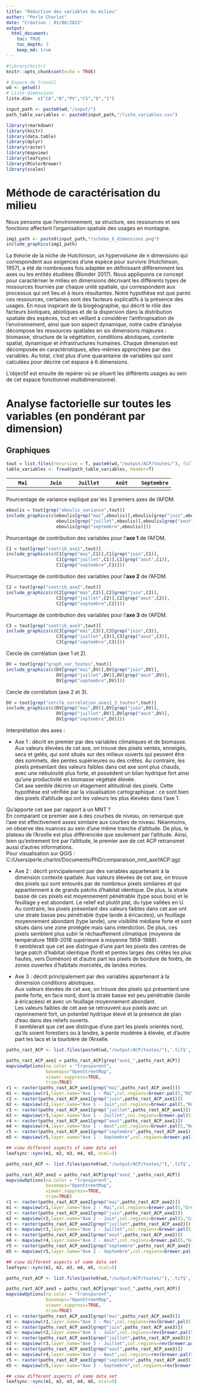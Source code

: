 ```yaml
---
title: "Réduction des variables du milieu"
author: "Perle Charlot"
date: "Création : 01/08/2022"
output: 
  html_document:
    toc: TRUE
    toc_depth: 3
    keep_md: true
---
```


<style type="text/css">
.main-container {
  max-width: 100% !important;
  margin: auto;
}
</style>


```r
#library(knitr)
knitr::opts_chunk$set(echo = TRUE)

# Espace de travail
wd <- getwd()
# Liste dimensions
liste.dim=  c("CA","B","PV","CS","D","I")

input_path <- paste0(wd,"/input/")
path_table_variables <- paste0(input_path,"/liste_variables.csv")

library(rmarkdown)
library(knitr)
library(data.table)
library(dplyr)
library(raster)
library(mapview)
library(leafsync)
library(RColorBrewer)
library(scales)
```

# Méthode de caractérisation du milieu

Nous pensons que l'environnement, sa structure, ses ressources et ses fonctions affectent l'organisation spatiale des usages en montagne.
```r
img1_path <- paste0(input_path,"/schéma_6_dimensions.png")
include_graphics(img1_path)
```

La théorie de la niche de Hutchinson, un hypervolume de n dimensions qui correspondent aux exigences d’une espèce pour survivre (Hutchinson, 1957), a été de nombreuses fois adaptée en définissant différemment les axes ou les entités étudiées (Blonder 2017). 
Nous appliquons ce concept pour caractériser le milieu en dimensions décrivant les différents types de ressources fournies par chaque unité spatiale, qui correspondent aux processus qui ont lieu et à leurs résultantes. Notre hypothèse est que parmi ces ressources, certaines sont des facteurs explicatifs à la présence des usages.
En nous inspirant de la biogéographie, qui décrit le rôle des facteurs biotiques, abiotiques et de la dispersion dans la distribution spatiale des espèces, tout en veillant à considérer l’anthropisation de l’environnement, ainsi que son aspect dynamique, notre cadre d’analyse décompose les ressources spatiales en six dimensions majeures : biomasse, structure de la végétation, conditions abiotiques, contexte spatial, dynamique et infrastructures humaines.
Chaque dimension est décomposée en caractéristiques, elles-mêmes approchées par des variables. Au total, c’est plus d’une quarantaine de variables qui sont calculées pour décrire cet espace à 6 dimensions.

L'objectif est ensuite de repérer où se situent les différents usages au sein de cet espace fonctionnel  multidimensionnel.


<!-- # Analyse factorielle par dimension {.tabset} -->

<!-- On utilise des **AFDM** (**Analyse Factorielle des Données Mixtes**, ou FAMD Factor Analysis for Mixed Data en anglais) pour traiter notre jeu de données car il contient des variables quantitatives et qualitatives. L'AFDM procède de la même manière qu'une ACP (Analyse en Composantes Principales) sur les variables quantitatives, et performe une ACM (Analyses des Correspondances Multiples) sur les variables qualitatives. -->

<!-- ## **Conditions Abiotiques** -->

<!-- Cette dimension décrit les conditions abiotiques, donc les caractéristiques associées au pixel qui ne sont pas dépendantes des êtres vivants. Elle est déclinée en 3 catégories : le climat, la topographie et l'hydrologie. -->

<!-- ```{r,out.width="20%",fig.show='hold', echo=FALSE, warning=FALSE} -->
<!-- dimension = liste.dim[1] -->
<!-- tout = list.files(recursive = T, paste0(wd,"/output/ACP/",dimension,"/"), full.names = T) -->
<!-- # exclure ACP -->
<!-- # tout <- tout[-grep("avec_ACP_clim",tout)] -->
<!-- table_variables <- fread(path_table_variables, header=T) -->
<!-- ```  -->


<!-- |`        Mai          `|`          Juin         `|`          Juillet           `|`          Août          `|`          Septembre    `| -->
<!-- |----|----|----|----|----| -->
<!-- |` `|` `|` `|` `|` `| -->

<!-- Pourcentage de variance expliqué par les 3 premiers axes de l'AFDM (ou 2 premiers axes si la dimension analysée est composée de moins de 3 variables). -->

<!-- ```{r,out.width="20%",fig.show='hold', echo=FALSE, warning=FALSE} -->
<!-- eboulis = tout[grep("eboulis_variance",tout)] -->

<!-- include_graphics(c(eboulis[grep("mai",eboulis)],eboulis[grep("juin",eboulis)], -->
<!--                    eboulis[grep("juillet",eboulis)],eboulis[grep("aout",eboulis)], -->
<!--                    eboulis[grep("septembre",eboulis)])) -->
<!-- ```  -->

<!-- Pourcentage de contribution des variables de la dimension analysée pour l'**axe 1** de l'AFDM. -->

<!-- ```{r,out.width="20%",fig.show='hold', echo=FALSE, warning=FALSE} -->
<!-- C1 = tout[grep("contrib_axe1",tout)] -->
<!-- include_graphics(c(C1[grep("mai",C1)],C1[grep("juin",C1)], -->
<!--                    C1[grep("juillet",C1)],C1[grep("aout",C1)], -->
<!--                    C1[grep("septembre",C1)])) -->
<!-- ```  -->

<!-- Pourcentage de contribution des variables de la dimension analysée pour l'**axe 2** de l'AFDM. -->

<!-- ```{r,out.width="20%",fig.show='hold', echo=FALSE, warning=FALSE} -->
<!-- C2 = tout[grep("contrib_axe2",tout)] -->
<!-- include_graphics(c(C2[grep("mai",C2)],C2[grep("juin",C2)], -->
<!--                    C2[grep("juillet",C2)],C2[grep("aout",C2)], -->
<!--                    C2[grep("septembre",C2)])) -->
<!-- ```  -->

<!-- Pourcentage de contribution des variables de la dimension analysée pour l'**axe 3** de l'AFDM. -->

<!-- ```{r,out.width="20%",fig.show='hold', echo=FALSE, warning=FALSE} -->
<!-- C3 = tout[grep("contrib_axe3",tout)] -->
<!-- include_graphics(c(C3[grep("mai",C3)],C3[grep("juin",C3)], -->
<!--                    C3[grep("juillet",C3)],C3[grep("aout",C3)], -->
<!--                    C3[grep("septembre",C3)])) -->
<!-- ```  -->

<!-- Distribution des pixels sur l'axe 1 et l'axe 2. -->

<!-- ```{r,out.width="20%",fig.show='hold', echo=FALSE, warning=FALSE} -->
<!-- DI = tout[grep("graph_ind",tout)] -->
<!-- include_graphics(c(DI[grep("mai",DI)],DI[grep("juin",DI)], -->
<!--                    DI[grep("juillet",DI)],DI[grep("aout",DI)], -->
<!--                    DI[grep("septembre",DI)])) -->
<!-- ```  -->

<!-- Distribution des variables **quantitatives** sur l'axe 1 et l'axe 2. -->

<!-- ```{r,out.width="20%",fig.show='hold', echo=FALSE, warning=FALSE} -->
<!-- DV = tout[grep("graph_var_quanti_axes1_2",tout)] -->
<!-- include_graphics(c(DV[grep("mai",DV)],DV[grep("juin",DV)], -->
<!--                    DV[grep("juillet",DV)],DV[grep("aout",DV)], -->
<!--                    DV[grep("septembre",DV)])) -->
<!-- ```  -->

<!-- Distribution des variables **quantitatives** sur l'axe 2 et l'axe 3. -->

<!-- ```{r,out.width="20%",fig.show='hold', echo=FALSE, warning=FALSE} -->
<!-- DV = tout[grep("graph_var_quanti_axes2_3",tout)] -->
<!-- include_graphics(c(DV[grep("mai",DV)],DV[grep("juin",DV)], -->
<!--                    DV[grep("juillet",DV)],DV[grep("aout",DV)], -->
<!--                    DV[grep("septembre",DV)])) -->
<!-- ```  -->

<!-- Distribution des variables **qualitatives** sur l'axe 1 et l'axe 2. -->

<!-- ```{r,out.width="20%",fig.show='hold', echo=FALSE, warning=FALSE} -->
<!-- DV = tout[grep("graph_var_quali_axes1_2",tout)] -->
<!-- include_graphics(c(DV[grep("mai",DV)],DV[grep("juin",DV)], -->
<!--                    DV[grep("juillet",DV)],DV[grep("aout",DV)], -->
<!--                    DV[grep("septembre",DV)])) -->
<!-- ```  -->

<!-- Distribution des variables **qualitatives** sur l'axe 2 et l'axe 3. -->

<!-- ```{r,out.width="20%",fig.show='hold', echo=FALSE, warning=FALSE} -->
<!-- DV = tout[grep("graph_var_quali_axes2_3",tout)] -->
<!-- include_graphics(c(DV[grep("mai",DV)],DV[grep("juin",DV)], -->
<!--                    DV[grep("juillet",DV)],DV[grep("aout",DV)], -->
<!--                    DV[grep("septembre",DV)])) -->
<!-- ```  -->

<!-- ### Interprétation des axes :   -->

<!-- * Axe 1 : décrit par les variables climatiques.  -->
<!-- Il représente des pixels aux températures basses, avec peu de nébulosité, ventés, enneigés, secs et gelés . On peut ici y lire un effet de l'altitude : ces caractéristiques sont liées à une augmentation de l'altitude. -->
<!-- Cette hypothèse est vérifiée par la visualisation cartographique de l'axe 1 : ce sont bien des pixels d'altitude qui ont les valeurs les plus élevées (valeur dans l'axe d'ACP). -->
<!-- * Axe 1 : corrélé + = landform 10, 7 et 3; corrélé - = landform 8, 4 et 1. A REGARDER   -->

<!-- ```{r, echo=FALSE,out.width="100%",fig.show='hold',message=FALSE,warning=FALSE} -->
<!-- paths_rast_ACP <- list.files(paste0(wd,"/output/ACP/CA/"),'.tif$',full.names = T,recursive=TRUE) -->

<!-- paths_rast_ACP_axe1 = paths_rast_ACP[grep("axe1_",paths_rast_ACP)] -->
<!-- mapviewOptions(na.color = "transparent", -->
<!--                basemaps="OpenStreetMap", -->
<!--                viewer.suppress=TRUE, -->
<!--                trim=TRUE) -->
<!-- r1 <- raster(paths_rast_ACP_axe1[grep("mai",paths_rast_ACP_axe1)]) -->
<!-- m1 <- mapview(r1,layer.name="Axe 1 - Mai",col.regions=brewer.pal(5,"Blues")) -->
<!-- r2 <- raster(paths_rast_ACP_axe1[grep("juin",paths_rast_ACP_axe1)]) -->
<!-- m2 <- mapview(r2,layer.name="Axe 1 - Juin",col.regions=brewer.pal(5,"Blues")) -->
<!-- r3 <- raster(paths_rast_ACP_axe1[grep("juillet",paths_rast_ACP_axe1)]) -->
<!-- m3 <- mapview(r3,layer.name="Axe 1 - Juillet",col.regions=brewer.pal(5,"Blues")) -->
<!-- r4 <- raster(paths_rast_ACP_axe1[grep("aout",paths_rast_ACP_axe1)]) -->
<!-- m4 <- mapview(r4,layer.name="Axe 1 - Aout",col.regions=brewer.pal(5,"Blues")) -->
<!-- r5 <- raster(paths_rast_ACP_axe1[grep("septembre",paths_rast_ACP_axe1)]) -->
<!-- m5 <- mapview(r5,layer.name="Axe 1 - Septembre",col.regions=brewer.pal(5,"Blues")) -->

<!-- ## view different aspects of same data set -->
<!-- leafsync::sync(m1, m2, m3, m4, m5, ncol=5) -->
<!-- ``` -->
<!-- <br/> -->
<!-- <br/> -->
<!-- <br/> -->
<!-- <br/> -->
<!-- <br/> -->
<!-- <br/> -->
<!-- <br/> -->
<!-- <br/> -->
<!-- <br/> -->
<!-- <br/> -->
<!-- <br/> -->
<!-- <br/> -->
<!-- <br/> -->
<!-- <br/> -->
<!-- <br/> -->
<!-- <br/> -->
<!-- <br/> -->
<!-- <br/> -->
<!-- <br/> -->
<!-- <br/> -->
<!-- <br/> -->
<!-- <br/> -->

<!-- * Axe 2 : décrit par les variables topographiques.   -->
<!-- Il représente des pixels pentus, avec une diversité de reliefs élevée, ESATING POSITIF = ?? face est ou ouest ? -->
<!-- avec un potentiel hydrique faible et peu de rayonnement. Ici, le contraste se fait donc plus sur l'inclinaison du terrain, ce qui est confirmé visualisation cartographique (valeurs faibles pour les zones plates et élevées pour les crêtes).   -->
<!-- * Axe 2 : corrélé + = landform 8; corrélé - = présence d'eau,landform 5.   -->

<!-- ```{r, echo=FALSE,out.width="20%",fig.show='hold',message=FALSE,warning=FALSE} -->
<!-- paths_rast_ACP <- list.files(paste0(wd,"/output/ACP/CA/"),'.tif$',full.names = T,recursive=TRUE) -->

<!-- paths_rast_ACP_axe = paths_rast_ACP[grep("axe2_",paths_rast_ACP)] -->
<!-- mapviewOptions(na.color = "transparent", -->
<!--                basemaps="OpenStreetMap", -->
<!--                viewer.suppress=TRUE, -->
<!--                trim=TRUE) -->
<!-- r1 <- raster(paths_rast_ACP_axe[grep("mai",paths_rast_ACP_axe)]) -->
<!-- m1 <- mapview(r1,layer.name="Axe 2 - Mai",col.regions=brewer.pal(5,"Blues")) -->
<!-- r2 <- raster(paths_rast_ACP_axe[grep("juin",paths_rast_ACP_axe)]) -->
<!-- m2 <- mapview(r2,layer.name="Axe 2 - Juin",col.regions=brewer.pal(5,"Blues")) -->
<!-- r3 <- raster(paths_rast_ACP_axe[grep("juillet",paths_rast_ACP_axe)]) -->
<!-- m3 <- mapview(r3,layer.name="Axe 2 - Juillet",col.regions=brewer.pal(5,"Blues")) -->
<!-- r4 <- raster(paths_rast_ACP_axe[grep("aout",paths_rast_ACP_axe)]) -->
<!-- m4 <- mapview(r4,layer.name="Axe 2 - Aout",col.regions=brewer.pal(5,"Blues")) -->
<!-- r5 <- raster(paths_rast_ACP_axe[grep("septembre",paths_rast_ACP_axe)]) -->
<!-- m5 <- mapview(r5,layer.name="Axe 2 - Septembre",col.regions=brewer.pal(5,"Blues")) -->

<!-- ## view different aspects of same data set -->
<!-- leafsync::sync(m1, m2, m3, m4, m5, ncol=5) -->
<!-- ``` -->
<!-- <br/> -->
<!-- <br/> -->
<!-- <br/> -->
<!-- <br/> -->
<!-- <br/> -->
<!-- <br/> -->
<!-- <br/> -->
<!-- <br/> -->
<!-- <br/> -->
<!-- <br/> -->
<!-- <br/> -->
<!-- <br/> -->
<!-- <br/> -->
<!-- <br/> -->
<!-- <br/> -->
<!-- <br/> -->
<!-- <br/> -->
<!-- <br/> -->
<!-- <br/> -->
<!-- <br/> -->
<!-- <br/> -->
<!-- <br/> -->

<!-- * Axe 3 : rayonnement + et pente nord/sud - (vérifier à quoi ça correspond, mais intuition que c'est sud). On a donc un effet thermique; l'axe représente des pixels un peu plus chauds. -->
<!-- * Axe 3 : corrélé + = landform 5 + présence eau; corrélé - = landform 10 -->

<!-- Variation au cours du temps :   -->
<!-- Durant les mois de juin, juillet et août, quelques variables climatiques prennent du poids dans l'axe 2 : neige, gel et pluie, qui sont corrélés négativement. Cela correspond à des pixels d'altitude élevée. A COGITER -->
<!-- Axe 3 : corrélation northing et rayonnement s'inversent en juillet/août (devient + et -, respectivement). ?? A COGITER -->
<!-- VARS QUALI : Inversion sur l'axe 3 en juillet + août. -->

<!-- ### Tableau récapitulatif des variables utilisée dans la dimension : -->
<!-- ```{r,out.width="20%",fig.show='hold', echo=FALSE, warning=FALSE} -->
<!-- table_output <- table_variables %>%  -->
<!--   subset(Dimension == dimension)  -->

<!-- kable(table_output) -->

<!-- ```  -->

<!-- ## **Conditions Abiotiques avec ACP sur variables climatiques** -->

<!-- Cette dimension décrit les conditions abiotiques, donc les caractéristiques associées au pixel qui ne sont pas dépendantes des êtres vivants. Elle est déclinée en 3 catégories : le climat, la topographie et l'hydrologie. -->

<!-- Les variables climatiques, très corrélées entre elles, ont été réduites en 2 variables via une ACP. -->

<!-- ```{r,out.width="20%",fig.show='hold', echo=FALSE, warning=FALSE} -->
<!-- dimension = liste.dim[1] -->
<!-- tout = list.files(recursive = T, paste0(wd,"/output/ACP/",dimension,"/avec_ACP_clim/"), full.names = T) -->
<!-- table_variables <- fread(path_table_variables, header=T) -->
<!-- ```  -->


<!-- |`        Mai          `|`          Juin         `|`          Juillet           `|`          Août          `|`          Septembre    `| -->
<!-- |----|----|----|----|----| -->
<!-- |` `|` `|` `|` `|` `| -->

<!-- Pourcentage de variance expliqué par les 3 premiers axes de l'AFDM (ou 2 premiers axes si la dimension analysée est composée de moins de 3 variables). -->

<!-- ```{r,out.width="20%",fig.show='hold', echo=FALSE, warning=FALSE} -->
<!-- eboulis = tout[grep("eboulis_variance",tout)] -->

<!-- include_graphics(c(eboulis[grep("mai",eboulis)],eboulis[grep("juin",eboulis)], -->
<!--                    eboulis[grep("juillet",eboulis)],eboulis[grep("aout",eboulis)], -->
<!--                    eboulis[grep("septembre",eboulis)])) -->
<!-- ```  -->

<!-- Pourcentage de contribution des variables de la dimension analysée pour l'**axe 1** de l'AFDM. -->

<!-- ```{r,out.width="20%",fig.show='hold', echo=FALSE, warning=FALSE} -->
<!-- C1 = tout[grep("contrib_axe1",tout)] -->
<!-- include_graphics(c(C1[grep("mai",C1)],C1[grep("juin",C1)], -->
<!--                    C1[grep("juillet",C1)],C1[grep("aout",C1)], -->
<!--                    C1[grep("septembre",C1)])) -->
<!-- ```  -->

<!-- Pourcentage de contribution des variables de la dimension analysée pour l'**axe 2** de l'AFDM. -->

<!-- ```{r,out.width="20%",fig.show='hold', echo=FALSE, warning=FALSE} -->
<!-- C2 = tout[grep("contrib_axe2",tout)] -->
<!-- include_graphics(c(C2[grep("mai",C2)],C2[grep("juin",C2)], -->
<!--                    C2[grep("juillet",C2)],C2[grep("aout",C2)], -->
<!--                    C2[grep("septembre",C2)])) -->
<!-- ```  -->

<!-- Pourcentage de contribution des variables de la dimension analysée pour l'**axe 3** de l'AFDM. -->

<!-- ```{r,out.width="20%",fig.show='hold', echo=FALSE, warning=FALSE} -->
<!-- C3 = tout[grep("contrib_axe3",tout)] -->
<!-- include_graphics(c(C3[grep("mai",C3)],C3[grep("juin",C3)], -->
<!--                    C3[grep("juillet",C3)],C3[grep("aout",C3)], -->
<!--                    C3[grep("septembre",C3)])) -->
<!-- ```  -->

<!-- Distribution des pixels sur l'axe 1 et l'axe 2. -->

<!-- ```{r,out.width="20%",fig.show='hold', echo=FALSE, warning=FALSE} -->
<!-- DI = tout[grep("graph_ind",tout)] -->
<!-- include_graphics(c(DI[grep("mai",DI)],DI[grep("juin",DI)], -->
<!--                    DI[grep("juillet",DI)],DI[grep("aout",DI)], -->
<!--                    DI[grep("septembre",DI)])) -->
<!-- ```  -->

<!-- Distribution des variables sur l'axe 1 et l'axe 2. -->

<!-- ```{r,out.width="20%",fig.show='hold', echo=FALSE, warning=FALSE} -->
<!-- DV = tout[grep("graph_var",tout)] -->
<!-- include_graphics(c(DV[grep("mai",DV)],DV[grep("juin",DV)], -->
<!--                    DV[grep("juillet",DV)],DV[grep("aout",DV)], -->
<!--                    DV[grep("septembre",DV)])) -->
<!-- ```  -->

<!-- Tableau récapitulatif des variables utilisée dans la dimension : -->
<!-- ```{r,out.width="20%",fig.show='hold', echo=FALSE, warning=FALSE} -->
<!-- table_output <- table_variables %>%  -->
<!--   subset(Dimension == dimension)  -->

<!-- kable(table_output) -->

<!-- ```  -->

<!-- ## **Biomasse** -->
<!-- La biomasse du pixel correspond à la production de la biocénose qui est directement utilisée lors d’un usage e.g. pour une consommation alimentaire (fourrage, fruits, insectes, poissons) ou pour une utilisation commerciale (bois, charbon, pétrole) ou récréative (poissons). L’usage des différentes biomasses entraîne un prélèvement et/ou une destruction de celle-ci. -->
<!-- Cette dimension est déclinée en 3 catégories : quantité, qualité et productivité. -->
<!-- ```{r,out.width="20%",fig.show='hold', echo=FALSE, warning=FALSE} -->
<!-- dimension = liste.dim[2] -->
<!-- tout = list.files(recursive = T, paste0(wd,"/output/ACP/",dimension,"/"), full.names = T) -->
<!-- table_variables <- fread(path_table_variables, header=T) -->
<!-- ```  -->

<!-- |`        Mai          `|`          Juin         `|`          Juillet           `|`          Août          `|`          Septembre    `| -->
<!-- |----|----|----|----|----| -->
<!-- |` `|` `|` `|` `|` `| -->

<!-- Pourcentage de variance expliqué par les 3 premiers axes de l'AFDM (ou 2 premiers axes si la dimension analysée est composée de moins de 3 variables). -->

<!-- ```{r,out.width="20%",fig.show='hold', echo=FALSE, warning=FALSE} -->
<!-- eboulis = tout[grep("eboulis_variance",tout)] -->

<!-- include_graphics(c(eboulis[grep("mai",eboulis)],eboulis[grep("juin",eboulis)], -->
<!--                    eboulis[grep("juillet",eboulis)],eboulis[grep("aout",eboulis)], -->
<!--                    eboulis[grep("septembre",eboulis)])) -->
<!-- ```  -->

<!-- Pourcentage de contribution des variables de la dimension analysée pour l'**axe 1** de l'AFDM. -->

<!-- ```{r,out.width="20%",fig.show='hold', echo=FALSE, warning=FALSE} -->
<!-- C1 = tout[grep("contrib_axe1",tout)] -->
<!-- include_graphics(c(C1[grep("mai",C1)],C1[grep("juin",C1)], -->
<!--                    C1[grep("juillet",C1)],C1[grep("aout",C1)], -->
<!--                    C1[grep("septembre",C1)])) -->
<!-- ```  -->

<!-- Pourcentage de contribution des variables de la dimension analysée pour l'**axe 2** de l'AFDM. -->

<!-- ```{r,out.width="20%",fig.show='hold', echo=FALSE, warning=FALSE} -->
<!-- C2 = tout[grep("contrib_axe2",tout)] -->
<!-- include_graphics(c(C2[grep("mai",C2)],C2[grep("juin",C2)], -->
<!--                    C2[grep("juillet",C2)],C2[grep("aout",C2)], -->
<!--                    C2[grep("septembre",C2)])) -->
<!-- ```  -->

<!-- Pourcentage de contribution des variables de la dimension analysée pour l'**axe 3** de l'AFDM. -->

<!-- ```{r,out.width="20%",fig.show='hold', echo=FALSE, warning=FALSE} -->
<!-- C3 = tout[grep("contrib_axe3",tout)] -->
<!-- include_graphics(c(C3[grep("mai",C3)],C3[grep("juin",C3)], -->
<!--                    C3[grep("juillet",C3)],C3[grep("aout",C3)], -->
<!--                    C3[grep("septembre",C3)])) -->
<!-- ```  -->

<!-- Distribution des pixels sur l'axe 1 et l'axe 2. -->

<!-- ```{r,out.width="20%",fig.show='hold', echo=FALSE, warning=FALSE} -->
<!-- DI = tout[grep("graph_ind",tout)] -->
<!-- include_graphics(c(DI[grep("mai",DI)],DI[grep("juin",DI)], -->
<!--                    DI[grep("juillet",DI)],DI[grep("aout",DI)], -->
<!--                    DI[grep("septembre",DI)])) -->
<!-- ```  -->

<!-- Distribution des variables **quantitatives** sur l'axe 1 et l'axe 2. -->

<!-- ```{r,out.width="20%",fig.show='hold', echo=FALSE, warning=FALSE} -->
<!-- DV = tout[grep("graph_var_quanti_axes1_2",tout)] -->
<!-- include_graphics(c(DV[grep("mai",DV)],DV[grep("juin",DV)], -->
<!--                    DV[grep("juillet",DV)],DV[grep("aout",DV)], -->
<!--                    DV[grep("septembre",DV)])) -->
<!-- ```  -->

<!-- Distribution des variables **quantitatives** sur l'axe 2 et l'axe 3. -->

<!-- ```{r,out.width="20%",fig.show='hold', echo=FALSE, warning=FALSE} -->
<!-- DV = tout[grep("graph_var_quanti_axes2_3",tout)] -->
<!-- include_graphics(c(DV[grep("mai",DV)],DV[grep("juin",DV)], -->
<!--                    DV[grep("juillet",DV)],DV[grep("aout",DV)], -->
<!--                    DV[grep("septembre",DV)])) -->
<!-- ```  -->

<!-- Distribution des variables **qualitatives** sur l'axe 1 et l'axe 2. -->

<!-- ```{r,out.width="20%",fig.show='hold', echo=FALSE, warning=FALSE} -->
<!-- DV = tout[grep("graph_var_quali_axes1_2",tout)] -->
<!-- include_graphics(c(DV[grep("mai",DV)],DV[grep("juin",DV)], -->
<!--                    DV[grep("juillet",DV)],DV[grep("aout",DV)], -->
<!--                    DV[grep("septembre",DV)])) -->
<!-- ```  -->

<!-- Distribution des variables **qualitatives** sur l'axe 2 et l'axe 3. -->

<!-- ```{r,out.width="20%",fig.show='hold', echo=FALSE, warning=FALSE} -->
<!-- DV = tout[grep("graph_var_quali_axes2_3",tout)] -->
<!-- include_graphics(c(DV[grep("mai",DV)],DV[grep("juin",DV)], -->
<!--                    DV[grep("juillet",DV)],DV[grep("aout",DV)], -->
<!--                    DV[grep("septembre",DV)])) -->
<!-- ```  -->


<!-- Interprétation des axes :   -->

<!-- * Axe 1 : Cela correspond à des pixels productifs en végétation (bilan hydrique fort et biomasse abondante), donc aux forêts d'altitude plus basse. -->
<!-- * Axe 2 : + = abondance feuillage 3; - = feuillage 0. Avec la carto on dirait que ce sont les patchs de landes qui ressortent (forêt et hautes altitudes ont des valeurs faibles). -->
<!-- * Axe 3 : inverse de axe 2. -->

<!-- Variation au cours du temps :   -->
<!-- * Axe 1 : inversion en juillet et août du bilan hydrique, qui devient corrélé négativement. Sur la visualisation carto, on remarque que les valeurs élevées dans l'axe ne persistent que dans les altitudes les plus basses  -> plus basses donc plus sèches ? -->

<!-- Conclusion : -->
<!-- Ne garder que les 2 premiers axes. -->

<!-- Tableau récapitulatif des variables utilisée dans la dimension : -->
<!-- ```{r,out.width="20%",fig.show='hold', echo=FALSE, warning=FALSE} -->
<!-- table_output <- table_variables %>%  -->
<!--   subset(Dimension == dimension)  -->

<!-- kable(table_output) -->

<!-- ```  -->

<!-- ## **Physionomie de Végétation** -->
<!-- La physionomie, définie comme l’aspect général d’une végétation, est le deuxième type de ressource directement lié à la biocénose (végétation). On s'intéresse spécifiquement à la structure de la végétation. -->

<!-- ```{r,out.width="20%",fig.show='hold', echo=FALSE, warning=FALSE} -->
<!-- dimension = liste.dim[3] -->
<!-- tout = list.files(recursive = T, paste0(wd,"/output/ACP/",dimension,"/"), full.names = T) -->
<!-- table_variables <- fread(path_table_variables, header=T) -->
<!-- ```  -->

<!-- |`        Mai          `|`          Juin         `|`          Juillet           `|`          Août          `|`          Septembre    `| -->
<!-- |----|----|----|----|----| -->
<!-- |` `|` `|` `|` `|` `| -->
<!-- Pourcentage de variance expliqué par les 3 premiers axes de l'AFDM (ou 2 premiers axes si la dimension analysée est composée de moins de 3 variables). -->

<!-- ```{r,out.width="20%",fig.show='hold', echo=FALSE, warning=FALSE} -->
<!-- eboulis = tout[grep("eboulis_variance",tout)] -->

<!-- include_graphics(c(eboulis[grep("mai",eboulis)],eboulis[grep("juin",eboulis)], -->
<!--                    eboulis[grep("juillet",eboulis)],eboulis[grep("aout",eboulis)], -->
<!--                    eboulis[grep("septembre",eboulis)])) -->
<!-- ```  -->

<!-- Pourcentage de contribution des variables de la dimension analysée pour l'**axe 1** de l'AFDM. -->

<!-- ```{r,out.width="20%",fig.show='hold', echo=FALSE, warning=FALSE} -->
<!-- C1 = tout[grep("contrib_axe1",tout)] -->
<!-- include_graphics(c(C1[grep("mai",C1)],C1[grep("juin",C1)], -->
<!--                    C1[grep("juillet",C1)],C1[grep("aout",C1)], -->
<!--                    C1[grep("septembre",C1)])) -->
<!-- ```  -->

<!-- Pourcentage de contribution des variables de la dimension analysée pour l'**axe 2** de l'AFDM. -->

<!-- ```{r,out.width="20%",fig.show='hold', echo=FALSE, warning=FALSE} -->
<!-- C2 = tout[grep("contrib_axe2",tout)] -->
<!-- include_graphics(c(C2[grep("mai",C2)],C2[grep("juin",C2)], -->
<!--                    C2[grep("juillet",C2)],C2[grep("aout",C2)], -->
<!--                    C2[grep("septembre",C2)])) -->
<!-- ```  -->

<!-- Pourcentage de contribution des variables de la dimension analysée pour l'**axe 3** de l'AFDM. -->

<!-- ```{r,out.width="20%",fig.show='hold', echo=FALSE, warning=FALSE} -->
<!-- C3 = tout[grep("contrib_axe3",tout)] -->
<!-- include_graphics(c(C3[grep("mai",C3)],C3[grep("juin",C3)], -->
<!--                    C3[grep("juillet",C3)],C3[grep("aout",C3)], -->
<!--                    C3[grep("septembre",C3)])) -->
<!-- ```  -->

<!-- Distribution des pixels sur l'axe 1 et l'axe 2. -->

<!-- ```{r,out.width="20%",fig.show='hold', echo=FALSE, warning=FALSE} -->
<!-- DI = tout[grep("graph_ind",tout)] -->
<!-- include_graphics(c(DI[grep("mai",DI)],DI[grep("juin",DI)], -->
<!--                    DI[grep("juillet",DI)],DI[grep("aout",DI)], -->
<!--                    DI[grep("septembre",DI)])) -->
<!-- ```  -->

<!-- Distribution des variables sur l'axe 1 et l'axe 2. -->

<!-- ```{r,out.width="20%",fig.show='hold', echo=FALSE, warning=FALSE} -->
<!-- DV = tout[grep("graph_var",tout)] -->
<!-- include_graphics(c(DV[grep("mai",DV)],DV[grep("juin",DV)], -->
<!--                    DV[grep("juillet",DV)],DV[grep("aout",DV)], -->
<!--                    DV[grep("septembre",DV)])) -->
<!-- ```  -->

<!-- Interprétation des axes pour les variables quantitatives :   -->

<!-- * Axe 1 :  -->
<!-- * Axe 2 :  -->
<!-- * Axe 3 :  -->

<!-- Variation au cours du temps :  -->

<!-- Tableau récapitulatif des variables utilisée dans la dimension : -->
<!-- ```{r,out.width="20%",fig.show='hold', echo=FALSE, warning=FALSE} -->
<!-- table_output <- table_variables %>%  -->
<!--   subset(Dimension == dimension)  -->

<!-- kable(table_output) -->

<!-- ``` -->
<!-- ## **Contexte Spatial** -->
<!-- Le contexte spatial se rapporte aux éléments du voisinage proche et lointain du pixel étudié. Il est décliné sous 3 caractéristiques : l’accessibilité, la similarité et l’information visuelle. -->
<!-- ```{r,out.width="20%",fig.show='hold', echo=FALSE, warning=FALSE} -->
<!-- dimension = liste.dim[4] -->
<!-- tout = list.files(recursive = T, paste0(wd,"/output/ACP/",dimension,"/"), full.names = T) -->
<!-- table_variables <- fread(path_table_variables, header=T) -->
<!-- ```  -->

<!-- |`        Mai          `|`          Juin         `|`          Juillet           `|`          Août          `|`          Septembre    `| -->
<!-- |----|----|----|----|----| -->
<!-- |` `|` `|` `|` `|` `| -->
<!-- Pourcentage de variance expliqué par les 3 premiers axes de l'AFDM (ou 2 premiers axes si la dimension analysée est composée de moins de 3 variables). -->

<!-- ```{r,out.width="20%",fig.show='hold', echo=FALSE, warning=FALSE} -->
<!-- eboulis = tout[grep("eboulis_variance",tout)] -->
<!-- include_graphics(c(eboulis[grep("mai",eboulis)],eboulis[grep("juin",eboulis)], -->
<!--                    eboulis[grep("juillet",eboulis)],eboulis[grep("aout",eboulis)], -->
<!--                    eboulis[grep("septembre",eboulis)])) -->
<!-- ```  -->

<!-- Pourcentage de contribution des variables de la dimension analysée pour l'**axe 1** de l'AFDM. -->

<!-- ```{r,out.width="20%",fig.show='hold', echo=FALSE, warning=FALSE} -->
<!-- C1 = tout[grep("contrib_axe1",tout)] -->
<!-- include_graphics(c(C1[grep("mai",C1)],C1[grep("juin",C1)], -->
<!--                    C1[grep("juillet",C1)],C1[grep("aout",C1)], -->
<!--                    C1[grep("septembre",C1)])) -->
<!-- ```  -->

<!-- Pourcentage de contribution des variables de la dimension analysée pour l'**axe 2** de l'AFDM. -->

<!-- ```{r,out.width="20%",fig.show='hold', echo=FALSE, warning=FALSE} -->
<!-- C2 = tout[grep("contrib_axe2",tout)] -->
<!-- include_graphics(c(C2[grep("mai",C2)],C2[grep("juin",C2)], -->
<!--                    C2[grep("juillet",C2)],C2[grep("aout",C2)], -->
<!--                    C2[grep("septembre",C2)])) -->
<!-- ```  -->

<!-- Pourcentage de contribution des variables de la dimension analysée pour l'**axe 3** de l'AFDM. -->

<!-- ```{r,out.width="20%",fig.show='hold', echo=FALSE, warning=FALSE} -->
<!-- C3 = tout[grep("contrib_axe3",tout)] -->
<!-- include_graphics(c(C3[grep("mai",C3)],C3[grep("juin",C3)], -->
<!--                    C3[grep("juillet",C3)],C3[grep("aout",C3)], -->
<!--                    C3[grep("septembre",C3)])) -->
<!-- ```  -->

<!-- Distribution des pixels sur l'axe 1 et l'axe 2. -->

<!-- ```{r,out.width="20%",fig.show='hold', echo=FALSE, warning=FALSE} -->
<!-- DI = tout[grep("graph_ind",tout)] -->
<!-- include_graphics(c(DI[grep("mai",DI)],DI[grep("juin",DI)], -->
<!--                    DI[grep("juillet",DI)],DI[grep("aout",DI)], -->
<!--                    DI[grep("septembre",DI)])) -->
<!-- ```  -->

<!-- Distribution des variables **quantitatives** sur l'axe 1 et l'axe 2. -->

<!-- ```{r,out.width="20%",fig.show='hold', echo=FALSE, warning=FALSE} -->
<!-- DV = tout[grep("graph_var_CS",tout)] -->
<!-- include_graphics(c(DV[grep("mai",DV)],DV[grep("juin",DV)], -->
<!--                    DV[grep("juillet",DV)],DV[grep("aout",DV)], -->
<!--                    DV[grep("septembre",DV)])) -->
<!-- ```  -->

<!-- Distribution des variables **quantitatives** sur l'axe 2 et l'axe 3. -->

<!-- ```{r,out.width="20%",fig.show='hold', echo=FALSE, warning=FALSE} -->
<!-- DV = tout[grep("graph_var_quanti_axes2_3",tout)] -->
<!-- include_graphics(c(DV[grep("mai",DV)],DV[grep("juin",DV)], -->
<!--                    DV[grep("juillet",DV)],DV[grep("aout",DV)], -->
<!--                    DV[grep("septembre",DV)])) -->
<!-- ```  -->

<!-- ### Interprétation des axes :   -->

<!-- * Axe 1 : pixels d'habitats similaires à leurs voisins, appartenant à de grands patchs, avec une visibilité faible -> milieux forestiers + falaises nord lac doménon.  -->
<!-- ```{r, echo=FALSE,out.width="100%",fig.show='hold',message=FALSE,warning=FALSE} -->
<!-- paths_rast_ACP <- list.files(paste0(wd,"/output/ACP/CS/"),'.tif$',full.names = T,recursive=TRUE) -->

<!-- paths_rast_ACP_axe1 = paths_rast_ACP[grep("axe1_",paths_rast_ACP)] -->
<!-- mapviewOptions(na.color = "transparent", -->
<!--                basemaps="OpenStreetMap", -->
<!--                viewer.suppress=TRUE, -->
<!--                trim=TRUE) -->
<!-- r1 <- raster(paths_rast_ACP_axe1[grep("mai",paths_rast_ACP_axe1)]) -->
<!-- m1 <- mapview(r1,layer.name="Axe 1 - Mai",col.regions=brewer.pal(5,"Blues")) -->
<!-- r2 <- raster(paths_rast_ACP_axe1[grep("juin",paths_rast_ACP_axe1)]) -->
<!-- m2 <- mapview(r2,layer.name="Axe 1 - Juin",col.regions=brewer.pal(5,"Blues")) -->
<!-- r3 <- raster(paths_rast_ACP_axe1[grep("juillet",paths_rast_ACP_axe1)]) -->
<!-- m3 <- mapview(r3,layer.name="Axe 1 - Juillet",col.regions=brewer.pal(5,"Blues")) -->
<!-- r4 <- raster(paths_rast_ACP_axe1[grep("aout",paths_rast_ACP_axe1)]) -->
<!-- m4 <- mapview(r4,layer.name="Axe 1 - Aout",col.regions=brewer.pal(5,"Blues")) -->
<!-- r5 <- raster(paths_rast_ACP_axe1[grep("septembre",paths_rast_ACP_axe1)]) -->
<!-- m5 <- mapview(r5,layer.name="Axe 1 - Septembre",col.regions=brewer.pal(5,"Blues")) -->

<!-- ## view different aspects of same data set -->
<!-- leafsync::sync(m1, m2, m3, m4, m5, ncol=5) -->
<!-- ``` -->
<!-- <br/> -->
<!-- <br/> -->
<!-- <br/> -->
<!-- <br/> -->
<!-- <br/> -->
<!-- <br/> -->
<!-- <br/> -->
<!-- <br/> -->
<!-- <br/> -->
<!-- <br/> -->
<!-- <br/> -->
<!-- <br/> -->
<!-- <br/> -->
<!-- <br/> -->
<!-- <br/> -->
<!-- <br/> -->
<!-- <br/> -->
<!-- <br/> -->
<!-- <br/> -->
<!-- <br/> -->
<!-- <br/> -->
<!-- <br/>   -->
<!-- * Axe 2 : pixels éloignés des points d'entrée, des infrastructures et des forêts. Donc plutôt la partie est de la zone. -->
<!-- * Axe 3 : éloignés des lacs et rivières, avec une visibilité moyenne mais moyennement proche des infrastructures. -->

<!-- Variation au cours du temps :  -->
<!-- Aucune modification significative au cours du temps. -->

<!-- ### Tableau récapitulatif des variables utilisée dans la dimension : -->
<!-- ```{r,out.width="20%",fig.show='hold', echo=FALSE, warning=FALSE} -->
<!-- table_output <- table_variables %>%  -->
<!--   subset(Dimension == dimension)  -->

<!-- kable(table_output) -->

<!-- ``` -->
<!-- ## **Dynamique** -->
<!-- Cette dimension caractérise la trajectoire d'évolution sur laquelle le pixel se positionne. Cette évolution est décrite de façon climatique et par le régime de perturbation. -->

<!-- ```{r,out.width="20%",fig.show='hold', echo=FALSE, warning=FALSE} -->
<!-- dimension = liste.dim[5] -->
<!-- tout = list.files(recursive = T, paste0(wd,"/output/ACP/",dimension,"/"), full.names = T) -->
<!-- table_variables <- fread(path_table_variables, header=T) -->
<!-- ```  -->

<!-- |`        Mai          `|`          Juin         `|`          Juillet           `|`          Août          `|`          Septembre    `| -->
<!-- |----|----|----|----|----| -->
<!-- |` `|` `|` `|` `|` `| -->
<!-- Pourcentage de variance expliqué par les 3 premiers axes de l'AFDM (ou 2 premiers axes si la dimension analysée est composée de moins de 3 variables). -->

<!-- ```{r,out.width="20%",fig.show='hold', echo=FALSE, warning=FALSE} -->
<!-- eboulis = tout[grep("eboulis_variance",tout)] -->
<!-- include_graphics(c(eboulis[grep("mai",eboulis)],eboulis[grep("juin",eboulis)], -->
<!--                    eboulis[grep("juillet",eboulis)],eboulis[grep("aout",eboulis)], -->
<!--                    eboulis[grep("septembre",eboulis)])) -->
<!-- ```  -->

<!-- Pourcentage de contribution des variables de la dimension analysée pour l'**axe 1** de l'AFDM. -->

<!-- ```{r,out.width="20%",fig.show='hold', echo=FALSE, warning=FALSE} -->
<!-- C1 = tout[grep("contrib_axe1",tout)] -->
<!-- include_graphics(c(C1[grep("mai",C1)],C1[grep("juin",C1)], -->
<!--                    C1[grep("juillet",C1)],C1[grep("aout",C1)], -->
<!--                    C1[grep("septembre",C1)])) -->
<!-- ```  -->

<!-- Pourcentage de contribution des variables de la dimension analysée pour l'**axe 2** de l'AFDM. -->

<!-- ```{r,out.width="20%",fig.show='hold', echo=FALSE, warning=FALSE} -->
<!-- C2 = tout[grep("contrib_axe2",tout)] -->
<!-- include_graphics(c(C2[grep("mai",C2)],C2[grep("juin",C2)], -->
<!--                    C2[grep("juillet",C2)],C2[grep("aout",C2)], -->
<!--                    C2[grep("septembre",C2)])) -->
<!-- ```  -->

<!-- Pourcentage de contribution des variables de la dimension analysée pour l'**axe 3** de l'AFDM. -->

<!-- ```{r,out.width="20%",fig.show='hold', echo=FALSE, warning=FALSE} -->
<!-- C3 = tout[grep("contrib_axe3",tout)] -->
<!-- include_graphics(c(C3[grep("mai",C3)],C3[grep("juin",C3)], -->
<!--                    C3[grep("juillet",C3)],C3[grep("aout",C3)], -->
<!--                    C3[grep("septembre",C3)])) -->
<!-- ```  -->

<!-- Distribution des pixels sur l'axe 1 et l'axe 2. -->

<!-- ```{r,out.width="20%",fig.show='hold', echo=FALSE, warning=FALSE} -->
<!-- DI = tout[grep("graph_ind",tout)] -->
<!-- include_graphics(c(DI[grep("mai",DI)],DI[grep("juin",DI)], -->
<!--                    DI[grep("juillet",DI)],DI[grep("aout",DI)], -->
<!--                    DI[grep("septembre",DI)])) -->
<!-- ```  -->

<!-- Distribution des variables sur l'axe 1 et l'axe 2. -->

<!-- ```{r,out.width="20%",fig.show='hold', echo=FALSE, warning=FALSE} -->
<!-- DV = tout[grep("graph_var_D",tout)] -->
<!-- include_graphics(c(DV[grep("mai",DV)],DV[grep("juin",DV)], -->
<!--                    DV[grep("juillet",DV)],DV[grep("aout",DV)], -->
<!--                    DV[grep("septembre",DV)])) -->
<!-- ```  -->

<!-- Distribution des variables **qualitatives** sur l'axe 1 et l'axe 2. -->

<!-- ```{r,out.width="20%",fig.show='hold', echo=FALSE, warning=FALSE} -->
<!-- DV = tout[grep("graph_var_quali_axes1_2",tout)] -->
<!-- include_graphics(c(DV[grep("mai",DV)],DV[grep("juin",DV)], -->
<!--                    DV[grep("juillet",DV)],DV[grep("aout",DV)], -->
<!--                    DV[grep("septembre",DV)])) -->
<!-- ```  -->

<!-- Interprétation des axes pour les variables :   -->

<!-- * Axe 1 :  -->
<!-- * Axe 2 :  -->
<!-- * Axe 3 :  -->

<!-- Variation au cours du temps :  -->

<!-- Tableau récapitulatif des variables utilisée dans la dimension : -->
<!-- ```{r,out.width="20%",fig.show='hold', echo=FALSE, warning=FALSE} -->
<!-- table_output <- table_variables %>%  -->
<!--   subset(Dimension == dimension)  -->

<!-- kable(table_output) -->

<!-- ``` -->
<!-- ## **Infrastructures** -->
<!-- Les infrastructures humaines physiques et virtuelles sont considérées comme une ressource fournit par le pixel. Celles-ci sont déclinées en deux catégories : l'artificialisation du sol et la protection réglementaire. -->

<!-- ```{r,out.width="20%",fig.show='hold', echo=FALSE, warning=FALSE} -->
<!-- dimension = liste.dim[6] -->
<!-- tout = list.files(recursive = T, paste0(wd,"/output/ACP/",dimension,"/"), full.names = T) -->
<!-- table_variables <- fread(path_table_variables, header=T) -->
<!-- ```  -->

<!-- |`        Mai          `|`          Juin         `|`          Juillet           `|`          Août          `|`          Septembre    `| -->
<!-- |----|----|----|----|----| -->
<!-- |` `|` `|` `|` `|` `| -->

<!-- Pourcentage de variance expliqué par les 3 premiers axes de l'AFDM (ou 2 premiers axes si la dimension analysée est composée de moins de 3 variables). -->

<!-- ```{r,out.width="20%",fig.show='hold', echo=FALSE, warning=FALSE} -->
<!-- eboulis = tout[grep("eboulis_variance",tout)] -->
<!-- include_graphics(c(eboulis[grep("mai",eboulis)],eboulis[grep("juin",eboulis)], -->
<!--                    eboulis[grep("juillet",eboulis)],eboulis[grep("aout",eboulis)], -->
<!--                    eboulis[grep("septembre",eboulis)])) -->
<!-- ```  -->

<!-- Pourcentage de contribution des variables de la dimension analysée pour l'**axe 1** de l'AFDM. -->

<!-- ```{r,out.width="20%",fig.show='hold', echo=FALSE, warning=FALSE} -->
<!-- C1 = tout[grep("contrib_axe1",tout)] -->
<!-- include_graphics(c(C1[grep("mai",C1)],C1[grep("juin",C1)], -->
<!--                    C1[grep("juillet",C1)],C1[grep("aout",C1)], -->
<!--                    C1[grep("septembre",C1)])) -->
<!-- ```  -->

<!-- Pourcentage de contribution des variables de la dimension analysée pour l'**axe 2** de l'AFDM. -->

<!-- ```{r,out.width="20%",fig.show='hold', echo=FALSE, warning=FALSE} -->
<!-- C2 = tout[grep("contrib_axe2",tout)] -->
<!-- include_graphics(c(C2[grep("mai",C2)],C2[grep("juin",C2)], -->
<!--                    C2[grep("juillet",C2)],C2[grep("aout",C2)], -->
<!--                    C2[grep("septembre",C2)])) -->
<!-- ```  -->

<!-- Pourcentage de contribution des variables de la dimension analysée pour l'**axe 3** de l'AFDM. -->

<!-- ```{r,out.width="20%",fig.show='hold', echo=FALSE, warning=FALSE} -->
<!-- C3 = tout[grep("contrib_axe3",tout)] -->
<!-- include_graphics(c(C3[grep("mai",C3)],C3[grep("juin",C3)], -->
<!--                    C3[grep("juillet",C3)],C3[grep("aout",C3)], -->
<!--                    C3[grep("septembre",C3)])) -->
<!-- ```  -->

<!-- Distribution des pixels sur l'axe 1 et l'axe 2. -->

<!-- ```{r,out.width="20%",fig.show='hold', echo=FALSE, warning=FALSE} -->
<!-- DI = tout[grep("graph_ind",tout)] -->
<!-- include_graphics(c(DI[grep("mai",DI)],DI[grep("juin",DI)], -->
<!--                    DI[grep("juillet",DI)],DI[grep("aout",DI)], -->
<!--                    DI[grep("septembre",DI)])) -->
<!-- ```  -->

<!-- Distribution des variables sur l'axe 1 et l'axe 2. -->

<!-- ```{r,out.width="20%",fig.show='hold', echo=FALSE, warning=FALSE} -->
<!-- DV = tout[grep("graph_var_I",tout)] -->
<!-- include_graphics(c(DV[grep("mai",DV)],DV[grep("juin",DV)], -->
<!--                    DV[grep("juillet",DV)],DV[grep("aout",DV)], -->
<!--                    DV[grep("septembre",DV)])) -->
<!-- ```  -->


<!-- Distribution des variables **qualitatives** sur l'axe 1 et l'axe 2. -->

<!-- ```{r,out.width="20%",fig.show='hold', echo=FALSE, warning=FALSE} -->
<!-- DV = tout[grep("graph_var_quali_axes1_2",tout)] -->
<!-- include_graphics(c(DV[grep("mai",DV)],DV[grep("juin",DV)], -->
<!--                    DV[grep("juillet",DV)],DV[grep("aout",DV)], -->
<!--                    DV[grep("septembre",DV)])) -->
<!-- ```  -->

<!-- Distribution des variables **qualitatives** sur l'axe 2 et l'axe 3. -->

<!-- ```{r,out.width="20%",fig.show='hold', echo=FALSE, warning=FALSE} -->
<!-- DV = tout[grep("graph_var_quali_axes2_3",tout)] -->
<!-- include_graphics(c(DV[grep("mai",DV)],DV[grep("juin",DV)], -->
<!--                    DV[grep("juillet",DV)],DV[grep("aout",DV)], -->
<!--                    DV[grep("septembre",DV)])) -->
<!-- ```  -->

<!-- Interprétation des axes :   -->

<!-- * Axe 1 : + degré artif 1 et 3, % infrastructure. Pixels artificialisés par des infrastructures (remontées mécaniques, refuge). -->
<!-- * Axe 2 : + degré interdiction 2 ; - degré artif 2. Pixels de zones protégées (CEN). -->
<!-- * Axe 3 : + degré artif 3. Ne discrimine quasiment rien. -->

<!-- Variation au cours du temps :   -->
<!-- Absence de variation. -->

<!-- Synthèse :   -->
<!-- Ne conserver que les 2 premiers axes. -->

<!-- Tableau récapitulatif des variables utilisée dans la dimension : -->
<!-- ```{r,out.width="20%",fig.show='hold', echo=FALSE, warning=FALSE} -->
<!-- table_output <- table_variables %>%  -->
<!--   subset(Dimension == dimension)  -->

<!-- kable(table_output) -->

<!-- ``` -->

<!-- # Analyse factorielle sur toutes les variables (sans considérer les dimensions) {.tabset} -->
# Analyse factorielle sur toutes les variables (en pondérant par dimension) {.tabset}

<!-- Avec ACP sur variables climatiques. -->

## Graphiques
```r
tout = list.files(recursive = T, paste0(wd,"/output/ACP/toutes/"), full.names = T)
table_variables <- fread(path_table_variables, header=T)
``` 

|`        Mai          `|`          Juin         `|`          Juillet           `|`          Août          `|`          Septembre    `|
|----|----|----|----|----|
|` `|` `|` `|` `|` `|

Pourcentage de variance expliqué par les 3 premiers axes de l'AFDM.

```r
eboulis = tout[grep("eboulis_variance",tout)]
include_graphics(c(eboulis[grep("mai",eboulis)],eboulis[grep("juin",eboulis)],
                   eboulis[grep("juillet",eboulis)],eboulis[grep("aout",eboulis)],
                   eboulis[grep("septembre",eboulis)]))
``` 

Pourcentage de contribution des variables pour l'**axe 1** de l'AFDM.

```r
C1 = tout[grep("contrib_axe1",tout)]
include_graphics(c(C1[grep("mai",C1)],C1[grep("juin",C1)],
                   C1[grep("juillet",C1)],C1[grep("aout",C1)],
                   C1[grep("septembre",C1)]))
``` 

Pourcentage de contribution des variables pour l'**axe 2** de l'AFDM.

```r
C2 = tout[grep("contrib_axe2",tout)]
include_graphics(c(C2[grep("mai",C2)],C2[grep("juin",C2)],
                   C2[grep("juillet",C2)],C2[grep("aout",C2)],
                   C2[grep("septembre",C2)]))
``` 


Pourcentage de contribution des variables pour l'**axe 3** de l'AFDM.

```r
C3 = tout[grep("contrib_axe3",tout)]
include_graphics(c(C3[grep("mai",C3)],C3[grep("juin",C3)],
                   C3[grep("juillet",C3)],C3[grep("aout",C3)],
                   C3[grep("septembre",C3)]))
``` 


Cercle de corrélation (axe 1 et 2).

```r
DV = tout[grep("graph_var_toutes",tout)]
include_graphics(c(DV[grep("mai",DV)],DV[grep("juin",DV)],
                   DV[grep("juillet",DV)],DV[grep("aout",DV)],
                   DV[grep("septembre",DV)]))
``` 


Cercle de corrélation (axe 2 et 3).

```r
DV = tout[grep("cercle_correlation_axes2_3_toutes",tout)]
include_graphics(c(DV[grep("mai",DV)],DV[grep("juin",DV)],
                   DV[grep("juillet",DV)],DV[grep("aout",DV)],
                   DV[grep("septembre",DV)]))
``` 


<!-- Distribution des variables qualitatives sur l'axe 1 et l'axe 2. -->

<!-- ```{r,out.width="20%",fig.show='hold', echo=FALSE, warning=FALSE} -->
<!-- DV = tout[grep("graph_var_quali_axes1_2",tout)] -->
<!-- include_graphics(c(DV[grep("mai",DV)],DV[grep("juin",DV)], -->
<!--                    DV[grep("juillet",DV)],DV[grep("aout",DV)], -->
<!--                    DV[grep("septembre",DV)])) -->
<!-- ```  -->

 Interprétation des axes :  

* Axe 1 : décrit en premier par des variables climatiques et de biomasse. 
Aux valeurs élevées de cet axe, on trouve des pixels ventés, enneigés, secs et gelés, qui sont situés sur des milieux ouverts qui peuvent être des sommets, des pentes supérieures ou des crêtes. 
Au contraire, les pixels présentant des valeurs faibles dans cet axe sont plus chauds, avec une nébulosité plus forte, et possèdent un bilan hydrique fort ainsi qu'une productivité en biomasse végétale élevée.  
Cet axe semble décrire un étagement altitudinal des pixels. Cette hypothèse est vérifiée par la visualisation cartographique : ce sont bien des pixels d'altitude qui ont les valeurs les plus élevées dans l'axe 1.

Qu'apporte cet axe par rapport à un MNT ?  
En comparant ce premier axe à des courbes de niveau, on remarque que l'axe est effectivement assez similaire aux courbes de niveau. Néanmoins, on observe des nuances au sein d'une même tranche d'altitude. De plus, le plateau de l'Arselle est plus différenciée que seulement par l'altitude. Ainsi, bien qu'extrement tiré par l'altitude, le premier axe de cet ACP retransmet aussi d'autres informations.  
Pour visualisation sur QGIS : C:/Users/perle.charlot/Documents/PhD/comparaison_mnt_axe1ACP.qgz

* Axe 2 : décrit principalement par des variables appartenant à la dimension contexte spatiale.
Aux valeurs élevées de cet axe, on trouve des pixels qui sont entourés par de nombreux pixels similaires et qui appartiennent à de grands patchs d'habitat identique. De plus, la strate basse de ces pixels est moyennement pénétrable (type sous bois) et le feuillage y est abondant. Le relief est plutôt plat, du type vallées en U.
Au contraire, les pixels présentant des valeurs faibles dans cet axe ont une strate basse peu pénétrable (type lande à éricacées), un feuillage moyennement abondant (type lande), une visibilité médiane forte et sont situés dans une zone protégée mais sans interdiction. De plus, ces pixels semblent plus subir le réchauffement climatique (moyenne de température 1989-2018 supérieure à moyenne 1959-1988).  
Il semblerait que cet axe distingue d'une part les pixels des centres de large patch d'habitat identique (forêt et pentes larges des crêtes les plus hautes, vers Doménon) et d'autre part les pixels de bordure de forêts, de zones ouvertes d'habitats morcelés, de landes mixtes.

* Axe 3 : décrit principalement par des variables appartenant à la dimension conditions abiotiques.  
Aux valeurs élevées de cet axe, on trouve des pixels qui présentent une pente forte, en face nord, dont la strate basse est peu pénétrable (lande à éricacées) et avec un feuillage moyennement abondant.  
Les valeurs faibles de cet axe se retrouvent aux pixels avec un rayonnement fort, un potentiel hydrique élevé et la présence de plan d'eau dans des reliefs ouverts.  
Il semblerait que cet axe distingue d'une part les pixels orientés nord, qu'ils soient forestiers ou à landes, à pente modérée à élevée, et d'autre part les lacs et la tourbière de l'Arselle.

```r
paths_rast_ACP <- list.files(paste0(wd,"/output/ACP/toutes/"),'.tif$',full.names = T,recursive=TRUE)

paths_rast_ACP_axe1 = paths_rast_ACP[grep("axe1_",paths_rast_ACP)]
mapviewOptions(na.color = "transparent",
               basemaps="OpenStreetMap",
               viewer.suppress=TRUE,
               trim=TRUE)
r1 <- raster(paths_rast_ACP_axe1[grep("mai",paths_rast_ACP_axe1)])
m1 <- mapview(r1,layer.name="Axe 1 - Mai",col.regions=brewer.pal(5,"RdYlBu"))
r2 <- raster(paths_rast_ACP_axe1[grep("juin",paths_rast_ACP_axe1)])
m2 <- mapview(r2,layer.name="Axe 1 - Juin",col.regions=brewer.pal(5,"RdYlBu"))
r3 <- raster(paths_rast_ACP_axe1[grep("juillet",paths_rast_ACP_axe1)])
m3 <- mapview(r3,layer.name="Axe 1 - Juillet",col.regions=brewer.pal(5,"RdYlBu"))
r4 <- raster(paths_rast_ACP_axe1[grep("aout",paths_rast_ACP_axe1)])
m4 <- mapview(r4,layer.name="Axe 1 - Aout",col.regions=brewer.pal(5,"RdYlBu"))
r5 <- raster(paths_rast_ACP_axe1[grep("septembre",paths_rast_ACP_axe1)])
m5 <- mapview(r5,layer.name="Axe 1 - Septembre",col.regions=brewer.pal(5,"RdYlBu"))

## view different aspects of same data set
leafsync::sync(m1, m2, m3, m4, m5, ncol=5)
```

```r
paths_rast_ACP <- list.files(paste0(wd,"/output/ACP/toutes/"),'.tif$',full.names = T,recursive=TRUE)

paths_rast_ACP_axe2 = paths_rast_ACP[grep("axe2_",paths_rast_ACP)]
mapviewOptions(na.color = "transparent",
               basemaps="OpenStreetMap",
               viewer.suppress=TRUE,
               trim=TRUE)
r1 <- raster(paths_rast_ACP_axe2[grep("mai",paths_rast_ACP_axe2)])
m1 <- mapview(r1,layer.name="Axe 2 - Mai",col.regions=brewer.pal(5,"Greens"))
r2 <- raster(paths_rast_ACP_axe2[grep("juin",paths_rast_ACP_axe2)])
m2 <- mapview(r2,layer.name="Axe 2 - Juin",col.regions=brewer.pal(5,"Greens"))
r3 <- raster(paths_rast_ACP_axe2[grep("juillet",paths_rast_ACP_axe2)])
m3 <- mapview(r3,layer.name="Axe 2 - Juillet",col.regions=brewer.pal(5,"Greens"))
r4 <- raster(paths_rast_ACP_axe2[grep("aout",paths_rast_ACP_axe2)])
m4 <- mapview(r4,layer.name="Axe 2 - Aout",col.regions=brewer.pal(5,"Greens"))
r5 <- raster(paths_rast_ACP_axe2[grep("septembre",paths_rast_ACP_axe2)])
m5 <- mapview(r5,layer.name="Axe 2 - Septembre",col.regions=brewer.pal(5,"Greens"))

## view different aspects of same data set
leafsync::sync(m1, m2, m3, m4, m5, ncol=5)
```

```r
paths_rast_ACP <- list.files(paste0(wd,"/output/ACP/toutes/"),'.tif$',full.names = T,recursive=TRUE)

paths_rast_ACP_axe3 = paths_rast_ACP[grep("axe3_",paths_rast_ACP)]
mapviewOptions(na.color = "transparent",
               basemaps="OpenStreetMap",
               viewer.suppress=TRUE,
               trim=TRUE)
r1 <- raster(paths_rast_ACP_axe3[grep("mai",paths_rast_ACP_axe3)])
m1 <- mapview(r1,layer.name="Axe 3 - Mai",col.regions=rev(brewer.pal(5,"Blues")))
r2 <- raster(paths_rast_ACP_axe3[grep("juin",paths_rast_ACP_axe3)])
m2 <- mapview(r2,layer.name="Axe 3 - Juin",col.regions=rev(brewer.pal(5,"Blues")))
r3 <- raster(paths_rast_ACP_axe3[grep("juillet",paths_rast_ACP_axe3)])
m3 <- mapview(r3,layer.name="Axe 3 - Juillet",col.regions=rev(brewer.pal(5,"Blues")))
r4 <- raster(paths_rast_ACP_axe3[grep("aout",paths_rast_ACP_axe3)])
m4 <- mapview(r4,layer.name="Axe 3 - Aout",col.regions=rev(brewer.pal(5,"Blues")))
r5 <- raster(paths_rast_ACP_axe3[grep("septembre",paths_rast_ACP_axe3)])
m5 <- mapview(r5,layer.name="Axe 3 - Septembre",col.regions=rev(brewer.pal(5,"Blues")))

## view different aspects of same data set
leafsync::sync(m1, m2, m3, m4, m5, ncol=5)
```


<br/>
<br/>
<br/>
<br/>
<br/>
<br/>
<br/>
<br/>
<br/>
<br/>
<br/>
<br/>
<br/>
<br/>
<br/>
<br/>
<br/>
<br/>
<br/>
<br/>
<br/>
<br/>
<br/>
<br/>
<br/>
<br/>
<br/>
<br/>
<br/>
<br/>
<br/>
<br/>
<br/>
<br/>
<br/>
<br/>
<br/>
<br/>
<br/>
<br/>
<br/>
<br/>


<!-- Distribution des variables qualitatives sur l'axe 2 et l'axe 3. -->

<!-- ```{r,out.width="20%",fig.show='hold', echo=FALSE, warning=FALSE} -->
<!-- DV = tout[grep("graph_var_quali_axes2_3",tout)] -->
<!-- include_graphics(c(DV[grep("mai",DV)],DV[grep("juin",DV)], -->
<!--                    DV[grep("juillet",DV)],DV[grep("aout",DV)], -->
<!--                    DV[grep("septembre",DV)])) -->
<!-- ```  -->




<br/>
<br/>
<br/>
<br/>
<br/>
<br/>
<br/>
<br/>
<br/>
<br/>
<br/>
<br/>
<br/>
<br/>
<br/>
<br/>
<br/>
<br/>
<br/>
<br/>
<br/>
<br/>

Distribution des pixels sur l'axe 1 et l'axe 2.

```r
DI = tout[grep("graph_ind_toutes",tout)]
include_graphics(c(DI[grep("mai",DI)],DI[grep("juin",DI)],
                   DI[grep("juillet",DI)],DI[grep("aout",DI)],
                   DI[grep("septembre",DI)]))
``` 

<!-- Distribution des variables sur l'axe 1 et l'axe 2. -->

<!-- ```{r,out.width="20%",fig.show='hold', echo=FALSE, warning=FALSE} -->
<!-- DV = tout[grep("graph_var",tout)] -->
<!-- include_graphics(c(DV[grep("mai",DV)],DV[grep("juin",DV)], -->
<!--                    DV[grep("juillet",DV)],DV[grep("aout",DV)], -->
<!--                    DV[grep("septembre",DV)])) -->
<!-- ```  -->


## Tableau récapitulatif des variables utilisées
```r
kable(table_variables)

``` 

<!-- # Analyse factorielle sur les axes des AFDM de toutes les dimensions {.tabset} -->
<!-- ## Graphiques -->

<!-- ```{r,out.width="20%",fig.show='hold', echo=FALSE, warning=FALSE} -->
<!-- tout = list.files(recursive = T, paste0(wd,"/output/ACP/ACP_FAMD/"), full.names = T) -->
<!-- table_variables <- fread(path_table_variables, header=T) -->
<!-- ```  -->

<!-- |`        Mai          `|`          Juin         `|`          Juillet           `|`          Août          `|`          Septembre    `| -->
<!-- |----|----|----|----|----| -->
<!-- |` `|` `|` `|` `|` `| -->

<!-- Pourcentage de variance expliqué par les axes de l'ACP. -->

<!-- ```{r,out.width="20%",fig.show='hold', echo=FALSE, warning=FALSE} -->
<!-- eboulis = tout[grep("eboulis_variance",tout)] -->
<!-- include_graphics(c(eboulis[grep("mai",eboulis)],eboulis[grep("juin",eboulis)], -->
<!--                    eboulis[grep("juillet",eboulis)],eboulis[grep("aout",eboulis)], -->
<!--                    eboulis[grep("septembre",eboulis)])) -->
<!-- ```  -->

<!-- Pourcentage de contribution des variables pour l'**axe 1** de l'ACP. -->

<!-- ```{r,out.width="20%",fig.show='hold', echo=FALSE, warning=FALSE} -->
<!-- C1 = tout[grep("contrib_axe1",tout)] -->
<!-- include_graphics(c(C1[grep("mai",C1)],C1[grep("juin",C1)], -->
<!--                    C1[grep("juillet",C1)],C1[grep("aout",C1)], -->
<!--                    C1[grep("septembre",C1)])) -->
<!-- ```  -->

<!-- Pourcentage de contribution des variables pour l'**axe 2** de l'ACP. -->

<!-- ```{r,out.width="20%",fig.show='hold', echo=FALSE, warning=FALSE} -->
<!-- C2 = tout[grep("contrib_axe2",tout)] -->
<!-- include_graphics(c(C2[grep("mai",C2)],C2[grep("juin",C2)], -->
<!--                    C2[grep("juillet",C2)],C2[grep("aout",C2)], -->
<!--                    C2[grep("septembre",C2)])) -->
<!-- ```  -->

<!-- Pourcentage de contribution des variables pour l'**axe 3** de l'ACP. -->

<!-- ```{r,out.width="20%",fig.show='hold', echo=FALSE, warning=FALSE} -->
<!-- C3 = tout[grep("contrib_axe3",tout)] -->
<!-- include_graphics(c(C3[grep("mai",C3)],C3[grep("juin",C3)], -->
<!--                    C3[grep("juillet",C3)],C3[grep("aout",C3)], -->
<!--                    C3[grep("septembre",C3)])) -->
<!-- ```  -->

<!-- Distribution des pixels sur l'axe 1 et l'axe 2. -->

<!-- ```{r,out.width="20%",fig.show='hold', echo=FALSE, warning=FALSE} -->
<!-- DI = tout[grep("graph_ind",tout)] -->
<!-- include_graphics(c(DI[grep("mai",DI)],DI[grep("juin",DI)], -->
<!--                    DI[grep("juillet",DI)],DI[grep("aout",DI)], -->
<!--                    DI[grep("septembre",DI)])) -->
<!-- ```  -->

<!-- Distribution des variables sur l'axe 1 et l'axe 2. -->

<!-- ```{r,out.width="20%",fig.show='hold', echo=FALSE, warning=FALSE} -->
<!-- DV = tout[grep("graph_var",tout)] -->
<!-- include_graphics(c(DV[grep("mai",DV)],DV[grep("juin",DV)], -->
<!--                    DV[grep("juillet",DV)],DV[grep("aout",DV)], -->
<!--                    DV[grep("septembre",DV)])) -->
<!-- ```  -->

<!-- ## Cartes {.tabset} -->

<!-- Cartes issues des ACPs sur les axes des FAMD. Les 3 axes des ACP ont été transformés entre 0 et 255, pour être codés en RGB. -->

<!-- ### Mai -->

<!-- ```{r, echo=FALSE,fig.align="center",message=FALSE,warning=FALSE} -->
<!-- paths_rast_ACP <- list.files(paste0(wd,"/output/ACP/ACP_FAMD/05mai/"),'.tif$',full.names = T) -->
<!-- r <- stack(paths_rast_ACP) -->
<!-- mapviewOptions(na.color = "transparent", -->
<!--                basemaps="OpenStreetMap", -->
<!--                viewer.suppress=TRUE, -->
<!--                trim=TRUE) -->
<!-- viewRGB(r) -->
<!-- ``` -->

<!-- ### Juin -->

<!-- ```{r, echo=FALSE,fig.align="center",message=FALSE,warning=FALSE} -->
<!-- paths_rast_ACP <- list.files(paste0(wd,"/output/ACP/ACP_FAMD/06juin/"),'.tif$',full.names = T) -->
<!-- r <- stack(paths_rast_ACP) -->
<!-- mapviewOptions(na.color = "transparent", -->
<!--                basemaps="OpenStreetMap", -->
<!--                viewer.suppress=TRUE, -->
<!--                trim=TRUE) -->
<!-- viewRGB(r) -->
<!-- ``` -->

<!-- ### Juillet -->
<!-- ```{r, echo=FALSE,fig.align="center",message=FALSE,warning=FALSE} -->
<!-- paths_rast_ACP <- list.files(paste0(wd,"/output/ACP/ACP_FAMD/07juillet/"),'.tif$',full.names = T) -->
<!-- r <- stack(paths_rast_ACP) -->
<!-- mapviewOptions(na.color = "transparent", -->
<!--                basemaps="OpenStreetMap", -->
<!--                viewer.suppress=TRUE, -->
<!--                trim=TRUE) -->
<!-- viewRGB(r) -->
<!-- ``` -->
<!-- ### Août -->
<!-- ```{r, echo=FALSE,fig.align="center",message=FALSE,warning=FALSE} -->
<!-- paths_rast_ACP <- list.files(paste0(wd,"/output/ACP/ACP_FAMD/08aout/"),'.tif$',full.names = T) -->
<!-- r <- stack(paths_rast_ACP) -->
<!-- mapviewOptions(na.color = "transparent", -->
<!--                basemaps="OpenStreetMap", -->
<!--                viewer.suppress=TRUE, -->
<!--                trim=TRUE) -->
<!-- viewRGB(r) -->
<!-- ``` -->

<!-- ### Septembre -->
<!-- ```{r, echo=FALSE,fig.align="center",message=FALSE,warning=FALSE} -->
<!-- paths_rast_ACP <- list.files(paste0(wd,"/output/ACP/ACP_FAMD/09septembre/"),'.tif$',full.names = T) -->
<!-- r <- stack(paths_rast_ACP) -->
<!-- mapviewOptions(na.color = "transparent", -->
<!--                basemaps="OpenStreetMap", -->
<!--                viewer.suppress=TRUE, -->
<!--                trim=TRUE) -->
<!-- viewRGB(r) -->
<!-- ``` -->
